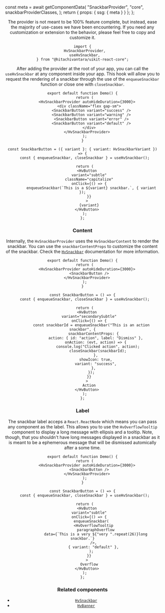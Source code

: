 

  const meta = await getComponentData(
    "SnackbarProvider",
    "core",
    snackbarProviderClasses,
  );
  return { props: { ssg: { meta } } };
};

<Header />

<Callout type="info">
  The provider is not meant to be 100% feature complete, but instead, ease the
  majority of use-cases we have been encountering. If you need any customization
  or extension to the behavior, please feel free to copy and customize it.
</Callout>

```tsx
import {
  HvSnackbarProvider,
  useHvSnackbar,
} from "@hitachivantara/uikit-react-core";
```

After adding the provider at the root of your app, you can call the `useHvSnackbar` at any component inside your app. This hook will allow you to request the rendering of a snackbar through the use of the `enqueueSnackbar` function or close one with `closeSnackbar`.

```tsx live
export default function Demo() {
  return (
    <HvSnackbarProvider autoHideDuration={3000}>
      <div className="flex gap-sm">
        <SnackbarButton variant="success" />
        <SnackbarButton variant="warning" />
        <SnackbarButton variant="error" />
        <SnackbarButton variant="default" />
      </div>
    </HvSnackbarProvider>
  );
}

const SnackbarButton = ({ variant }: { variant: HvSnackbarVariant }) => {
  const { enqueueSnackbar, closeSnackbar } = useHvSnackbar();

  return (
    <HvButton
      variant="subtle"
      className="capitalize"
      onClick={() => {
        enqueueSnackbar(`This is a ${variant} snackbar.`, { variant });
      }}
    >
      {variant}
    </HvButton>
  );
};
```

### Content

Internally, the `HvSnackbarProvider` uses the `HvSnackbarContent` to render the snackbar. You can use the `snackbarContentProps` to customize the content of the snackbar.
Check the [`HvSnackbar`](/components/snackbar) documentation for more information.

```tsx live
export default function Demo() {
  return (
    <HvSnackbarProvider autoHideDuration={3000}>
      <SnackbarButton />
    </HvSnackbarProvider>
  );
}

const SnackbarButton = () => {
  const { enqueueSnackbar, closeSnackbar } = useHvSnackbar();

  return (
    <HvButton
      variant="secondarySubtle"
      onClick={() => {
        const snackbarId = enqueueSnackbar("This is an action snackbar", {
          snackbarContentProps: {
            action: { id: "action", label: "Dismiss" },
            onAction: (evt, action) => {
              console.log("Clicked action", action);
              closeSnackbar(snackbarId);
            },
            showIcon: true,
            variant: "success",
          },
        });
      }}
    >
      Action
    </HvButton>
  );
};
```

### Label

The snackbar label acceps a `React.ReactNode` which means you can pass any component as the label.
This allows you to use the `HvOverflowTooltip` component to display a long message with ellipsis and a tooltip.
Note, though, that you shouldn't have long messages displayed in a snackbar as it is meant to be a ephemerous message that will
be dismissed automically after a some time.

```tsx live
export default function Demo() {
  return (
    <HvSnackbarProvider autoHideDuration={3000}>
      <SnackbarButton />
    </HvSnackbarProvider>
  );
}

const SnackbarButton = () => {
  const { enqueueSnackbar, closeSnackbar } = useHvSnackbar();

  return (
    <HvButton
      variant="subtle"
      onClick={() => {
        enqueueSnackbar(
          <HvOverflowTooltip
            paragraphOverflow
            data={`This is a very ${"very ".repeat(26)}long snackbar.`}
          />,
          { variant: "default" },
        );
      }}
    >
      Overflow
    </HvButton>
  );
};
```

### Related components

- [`HvSnackbar`](/components/snackbar)
- [`HvBanner`](/components/banner)
